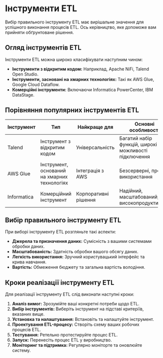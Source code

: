 # Інструменти ETL

Вибір правильного інструменту ETL має вирішальне значення для успішного виконання процесів ETL. Ось керівництво, яке допоможе вам прийняти обґрунтоване рішення.

## Огляд інструментів ETL

Інструменти ETL можна широко класифікувати наступним чином:

- **Інструменти з відкритим кодом:** Наприклад, Apache NiFi, Talend Open Studio.
- **Інструменти, засновані на хмарних технологіях:** Такі як AWS Glue, Google Cloud Dataflow.
- **Комерційні інструменти:** Включаючи Informatica PowerCenter, IBM DataStage.

## Порівняння популярних інструментів ETL

| Інструмент | Тип | Найкраще для | Основні особливості |
|------------|-----|--------------|--------------------|
| Talend | Інструмент з відкритим кодом | Універсальність | Багатий набір функцій, широкі можливості підключення |
| AWS Glue | Інструмент, оснований на хмарних технологіях | Інтеграція з AWS | Безсерверні, прості використання |
| Informatica | Комерційний інструмент | Корпоративні рішення | Надійний, масштабований, високопродуктивний |

## Вибір правильного інструменту ETL

При виборі інструменту ETL розгляньте такі аспекти:

- **Джерела та призначення даних:** Сумісність з вашими системами обробки даних.
- **Масштабованість:** Здатність обробки вашого обсягу даних.
- **Легкість використання:** Зручний користувацький інтерфейс та крива навчання.
- **Вартість:** Обмеження бюджету та загальна вартість володіння.

## Кроки реалізації інструменту ETL

Для реалізації інструменту ETL слід виконати наступні кроки:

1. **Аналіз вимог:** Зрозумійте ваші конкретні потреби щодо ETL.
2. **Вибір інструментів:** Виберіть інструмент на підставі критеріїв, вказаних вище.
3. **Установка та налаштування:** Встановіть та налаштуйте інструмент.
4. **Проектування ETL-процесу:** Створіть схему ваших робочих процесів ETL.
5. **Тестування:** Ретельно протестируйте процес ETL.
6. **Запуск:** Перенесіть процес ETL у виробництво.
7. **Моніторинг та підтримка:** Регулярно моніторте та оновлюйте систему.